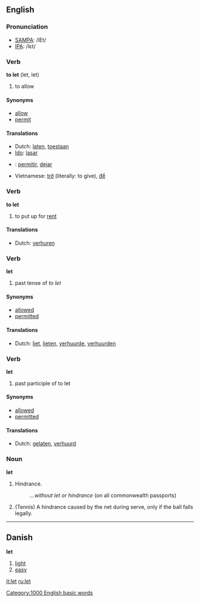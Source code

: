 ==English==
=== Pronunciation ===
*[[w:SAMPA|SAMPA]]: /lEt/
*[[w:IPA|IPA]]: /lεt/

=== Verb ===
'''to let''' (let, let)

#to allow

====Synonyms====
*[[allow]]
*[[permit]]

====Translations====
*Dutch: [[laten]], [[toestaan]]
*[[Ido]]: [[lasar]]
*{{es}}: [[permitir]], [[dejar]]
*Vietnamese: [[trở]] (literally: to give), [[để]]

===Verb===
'''to let'''

#to put up for [[rent]]

====Translations====
*Dutch: [[verhuren]]

===Verb===
'''let'''

#past tense of ''to let''

====Synonyms====
*[[allowed]]
*[[permitted]]

====Translations====
*Dutch: [[liet]], [[lieten]], [[verhuurde]], [[verhuurden]]

===Verb===
'''let'''

#past participle of to let

====Synonyms====
*[[allowed]]
*[[permitted]]

====Translations====
*Dutch: [[gelaten]], [[verhuurd]]

===Noun===
'''let'''

#Hindrance.
#:''...without let or hindrance'' (on all commonwealth passports)
#(Tennis) A hindrance caused by the net during serve, only if the ball falls legally.

----

==Danish==
'''let'''

#[[light]]
#[[easy]]

[[Category:1000 English basic words]]
[[it:let]]
[[ru:let]]